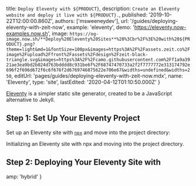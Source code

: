 
  title: `Deploy Eleventy with ${PRODUCT}`,
  description: `Create an Eleventy website and deploy it live with ${PRODUCT}.`,
  published: '2019-10-22T12:00:00.860Z',
  authors: ['msweeneydev'],
  url: '/guides/deploying-eleventy-with-zeit-now',
  example: 'eleventy',
  demo: 'https://eleventy.now-examples.now.sh',
  image: `https://og-image.now.sh/**Deploy%20Eleventy%20Sites**%20%3Cbr%2F%3E%20with%20${PRODUCT}.png?theme=light&md=1&fontSize=100px&images=https%3A%2F%2Fassets.zeit.co%2Fimage%2Fupload%2Ffront%2Fassets%2Fdesign%2Fzeit-black-triangle.svg&images=https%3A%2F%2Fcamo.githubusercontent.com%2Ff1a9a3921ae3ea9bd2b024d763bdddd8c931be6f%2F68747470733a2f2f7777772e313174792e696f2f696d672f6c6f676f2d6769746875622e706e67&widths=undefined&widths=250`,
  editUrl: 'pages/guides/deploying-eleventy-with-zeit-now.mdx',
  name: 'Eleventy',
  type: 'site',
  lastEdited: '2020-04-12T01:10:50.000Z'
}

[Eleventy](https://www.11ty.io/) is a simpler static site generator, created to be a JavaScript alternative to Jekyll.

## Step 1: Set Up Your Eleventy Project

Set up an Eleventy site with [`npx`](https://www.npmjs.com/package/npx) and move into the project directory:

<Snippet dark text="npx degit 11ty/eleventy-base-blog my-11ty-project && cd my-11ty-project" />
<Caption>Initializing an Eleventy site with <Link href="https://www.npmjs.com/package/npx">npx</Link> and moving into the project directory.</Caption>

## Step 2: Deploying Your Eleventy Site with <ProductNameWrapper name={PRODUCT} />

<DeploySection meta={meta} />


  amp: 'hybrid'
}

